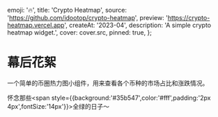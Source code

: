 
  emoji: '🔥',
  title: 'Crypto Heatmap',
  source: 'https://github.com/idootop/crypto-heatmap',
  preview: 'https://crypto-heatmap.vercel.app',
  createAt: '2023-04',
  description: 'A simple crypto heatmap widget.',
  cover: cover.src,
  pinned: true,
};

# 幕后花絮

一个简单的币圈热力图小组件，用来查看各个币种的市场占比和涨跌情况。

怀念那些<span style={{background:'#35b547',color:'#fff',padding:'2px 4px',fontSize:'14px'}}>全绿</span>的日子～
